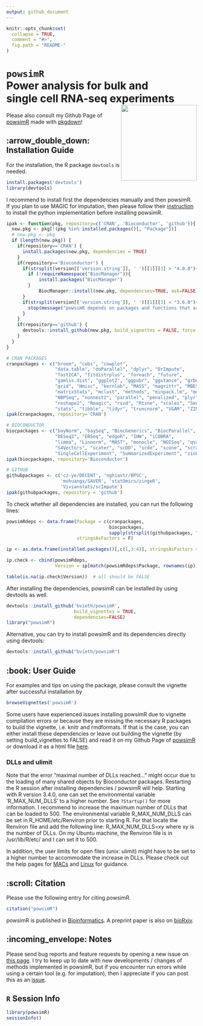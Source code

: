 ```yaml
---
output: github_document
---
```


<!-- README.md is generated from README.Rmd. Please edit that file -->

```r
knitr::opts_chunk$set(
  collapse = TRUE,
  comment = "#>",
  fig.path = "README-"
)
```

# `powsimR` <br/> Power analysis for bulk and <br/> single cell RNA-seq experiments <img src="vignettes/powsimR.png" align="right" width="200" />

Please also consult my Github Page of [powsimR](https://bvieth.github.io/powsimR/) made with [pkgdown](http://pkgdown.r-lib.org/index.html)!

## :arrow_double_down: Installation Guide

For the installation, the R package `devtools` is needed.

```r
install.packages('devtools')
library(devtools)
```

I recommend to install first the dependencies manually and then powsimR. If you plan to use MAGIC for imputation, then please follow their [instruction](https://github.com/KrishnaswamyLab/MAGIC) to install the python implementation before installing powsimR.  

```r
ipak <- function(pkg, repository=c('CRAN', 'Bioconductor', 'github')){
  new.pkg <- pkg[!(pkg %in% installed.packages()[, "Package"])]
  # new.pkg <- pkg
  if (length(new.pkg)) {
    if(repository=='CRAN') {
      install.packages(new.pkg, dependencies = TRUE)
    }
    if(repository=='Bioconductor') {
      if(strsplit(version[['version.string']], ' ')[[1]][3] > "4.0.0"){
        if (!requireNamespace("BiocManager")){
            install.packages("BiocManager")
        }
            BiocManager::install(new.pkg, dependencies=TRUE, ask=FALSE)
      }
      if(strsplit(version[['version.string']], ' ')[[1]][3] < "3.6.0"){
        stop(message("powsimR depends on packages and functions that are only available in R 4.0.0 and higher."))
      }
    }
    if(repository=='github') {
      devtools::install_github(new.pkg, build_vignettes = FALSE, force = FALSE, dependencies=TRUE)
    }
  }
}

# CRAN PACKAGES
cranpackages <- c("broom", "cobs", "cowplot", 
                  "data.table", "doParallel", "dplyr", "DrImpute", 
                  "fastICA", "fitdistrplus", "foreach", "future",
                  "gamlss.dist", "ggplot2", "ggpubr", "ggstance", "grDevices",
                  "grid", "Hmisc", "kernlab", "MASS", "magrittr", "MBESS", "Matrix",
                  "matrixStats", "mclust", "methods", "minpack.lm", "moments", "msir", 
                  "NBPSeq", "nonnest2", "parallel", "penalized", "plyr", "pscl",
                  "reshape2", "Rmagic", "rsvd", "Rtsne", "scales", "Seurat", "snow", "sctransform", 
                  "stats", "tibble", "tidyr", "truncnorm", "VGAM", "ZIM", "zoo")
ipak(cranpackages, repository='CRAN')

# BIOCONDUCTOR
biocpackages <- c("bayNorm", "baySeq", "BiocGenerics", "BiocParallel", 
                  "DESeq2", "EBSeq", "edgeR", "IHW", "iCOBRA",
                  "limma", "Linnorm", "MAST", "monocle", "NOISeq", "qvalue", "ROTS", "RUVSeq", 
                  "S4Vectors", "scater", "scDD", "scde", "scone", "scran", "SCnorm", 
                  "SingleCellExperiment", "SummarizedExperiment", "zinbwave")
ipak(biocpackages, repository='Bioconductor')

# GITHUB
githubpackages <- c('cz-ye/DECENT', 'nghiavtr/BPSC', 
                    'mohuangx/SAVER', 'statOmics/zingeR',
                    'Vivianstats/scImpute')
ipak(githubpackages, repository = 'github')
```

To check whether all dependencies are installed, you can run the following lines:

```r

powsimRdeps <- data.frame(Package = c(cranpackages, 
                                      biocpackages, 
                                      sapply(strsplit(githubpackages, "/"), "[[", 2)), 
                          stringsAsFactors = F)

ip <- as.data.frame(installed.packages()[,c(1,3:4)], stringsAsFactors = F)

ip.check <- cbind(powsimRdeps, 
                  Version = ip[match(powsimRdeps$Package, rownames(ip)),"Version"]) 

table(is.na(ip.check$Version))  # all should be FALSE

```

After installing the dependencies, powsimR can be installed by using devtools as well.

```r
devtools::install_github('bvieth/powsimR', 
                         build_vignettes = TRUE, 
                         dependencies=FALSE)
library("powsimR")
```

Alternative, you can try to install powsimR and its dependencies directly using devtools:

```r
devtools::install_github("bvieth/powsimR")
```

## :book: User Guide

For examples and tips on using the package, please consult the vignette after successful installation by 

```r
browseVignettes('powsimR')
```

Some users have experienced issues installing powsimR due to vignette compilation errors or because they are missing the necessary R packages to build the vignette, i.e. knitr and rmdformats.  If that is the case, you can either install these dependencies or leave out building the vignette (by setting build_vignettes to FALSE) and read it on my Github Page of [powsimR](https://bvieth.github.io/powsimR/articles/powsimR.html) or download it as a html file [here](https://github.com/bvieth/powsimR/blob/master/vignettes/powsimR.html).

### DLLs and ulimit

Note that the error "maximal number of DLLs reached..." might occur due to the loading of many shared objects by Bioconductor packages. Restarting the R session after installing dependencies / powsimR will help.
Starting with R version 3.4.0, one can set the environmental variable 'R_MAX_NUM_DLLS' to a higher number. See `?Startup()` for more information. I recommend to increase the maximum number of DLLs that can be loaded to 500. The environmental variable R\_MAX\_NUM\_DLLS can be set in R\_HOME/etc/Renviron prior to starting R. For that locate the Renviron file and add the following line: R\_MAX\_NUM\_DLLS=xy where xy is the number of DLLs.
On my Ubuntu machine, the Renviron file is in /usr/lib/R/etc/ and I can set it to 500.

In addition, the user limits for open files (unix: ulimit) might have to be set to a higher number to accommodate the increase in DLLs. Please check out the help pages for [MACs](https://gist.github.com/tombigel/d503800a282fcadbee14b537735d202c) and [Linux](https://glassonionblog.wordpress.com/2013/01/27/increase-ulimit-and-file-descriptors-limit/) for guidance.

## :scroll: Citation

Please use the following entry for citing powsimR.

```r
citation("powsimR")
```

powsimR is published in [Bioinformatics](https://doi.org/10.1093/bioinformatics/btx435). 
A preprint paper is also on [bioRxiv](https://doi.org/10.1101/117150). 

## :incoming_envelope:  Notes

Please send bug reports and feature requests by opening a new issue on 
[this page](https://github.com/bvieth/powsimR/issues). 
I try to keep up to date with new developments / changes of methods implemented in powsimR, but if you encounter run errors while using a certain tool (e.g. for imputation), then I appreciate if you can post this as an [issue](https://github.com/bvieth/powsimR/issues).

## `R` Session Info

```r
library(powsimR)
sessionInfo()
```



